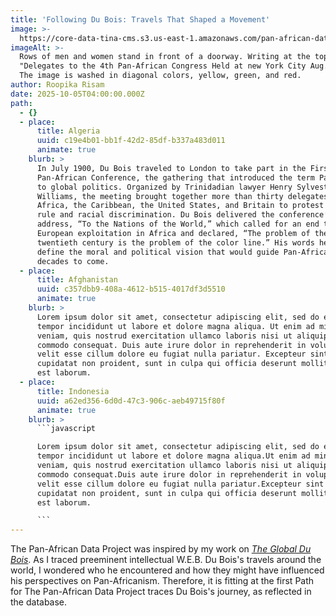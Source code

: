 ```yaml
---
title: 'Following Du Bois: Travels That Shaped a Movement'
image: >-
  https://core-data-tina-cms.s3.us-east-1.amazonaws.com/pan-african-data-content/GettyImages-514974802.jpg
imageAlt: >-
  Rows of men and women stand in front of a doorway. Writing at the top reads
  "Delegates to the 4th Pan-African Congress Held at new York City Aug. 1927.
  The image is washed in diagonal colors, yellow, green, and red.
author: Roopika Risam
date: 2025-10-05T04:00:00.000Z
path:
  - {}
  - place:
      title: Algeria
      uuid: c19e4b01-bb1f-42d2-85df-b337a483d011
      animate: true
    blurb: >
      In July 1900, Du Bois traveled to London to take part in the First
      Pan-African Conference, the gathering that introduced the term Pan-African
      to global politics. Organized by Trinidadian lawyer Henry Sylvester
      Williams, the meeting brought together more than thirty delegates from
      Africa, the Caribbean, the United States, and Britain to protest colonial
      rule and racial discrimination. Du Bois delivered the conference’s closing
      address, “To the Nations of the World,” which called for an end to
      European exploitation in Africa and declared, “The problem of the
      twentieth century is the problem of the color line.” His words helped
      define the moral and political vision that would guide Pan-Africanism for
      decades to come.
  - place:
      title: Afghanistan
      uuid: c357dbb9-408a-4612-b515-4017df3d5510
      animate: true
    blurb: >
      Lorem ipsum dolor sit amet, consectetur adipiscing elit, sed do eiusmod
      tempor incididunt ut labore et dolore magna aliqua. Ut enim ad minim
      veniam, quis nostrud exercitation ullamco laboris nisi ut aliquip ex ea
      commodo consequat. Duis aute irure dolor in reprehenderit in voluptate
      velit esse cillum dolore eu fugiat nulla pariatur. Excepteur sint occaecat
      cupidatat non proident, sunt in culpa qui officia deserunt mollit anim id
      est laborum.
  - place:
      title: Indonesia
      uuid: a62ed356-6d0d-47c3-906c-aeb49715f80f
      animate: true
    blurb: >
      ```javascript

      Lorem ipsum dolor sit amet, consectetur adipiscing elit, sed do eiusmod
      tempor incididunt ut labore et dolore magna aliqua.Ut enim ad minim
      veniam, quis nostrud exercitation ullamco laboris nisi ut aliquip ex ea
      commodo consequat.Duis aute irure dolor in reprehenderit in voluptate
      velit esse cillum dolore eu fugiat nulla pariatur.Excepteur sint occaecat
      cupidatat non proident, sunt in culpa qui officia deserunt mollit anim id
      est laborum.

      ```
---
```


The Pan-African Data Project was inspired by my work on *[The Global Du Bois](https://globaldubois.org)*. As I traced preeminent intellectual W\.E.B. Du Bois's travels around the world, I wondered who he encountered and how they might have influenced his perspectives on Pan-Africanism. Therefore, it is fitting at the first Path for The Pan-African Data Project traces Du Bois's journey, as reflected in the database.
